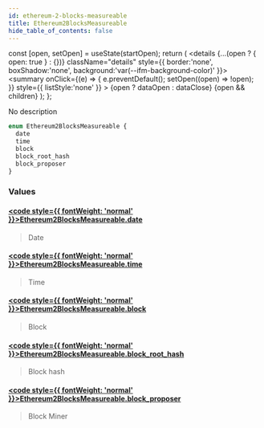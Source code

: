 ```yaml
---
id: ethereum-2-blocks-measureable
title: Ethereum2BlocksMeasureable
hide_table_of_contents: false
---
```







  const [open, setOpen] = useState(startOpen);
  return (
    <details {...(open ? { open: true } : {})} className="details" style={{ border:'none', boxShadow:'none', background:'var(--ifm-background-color)' }}>
      <summary
        onClick={(e) => {
          e.preventDefault();
          setOpen((open) => !open);
        }}
        style={{ listStyle:'none' }}
      >
      {open ? dataOpen : dataClose}
      </summary>
      {open && children}
    </details>
  );
};








No description


```graphql
enum Ethereum2BlocksMeasureable {
  date
  time
  block
  block_root_hash
  block_proposer
}
```




### Values

#### [<code style={{ fontWeight: 'normal' }}>Ethereum2BlocksMeasureable.<b>date</b></code>](#)  
> 
> 
> Date
> 

#### [<code style={{ fontWeight: 'normal' }}>Ethereum2BlocksMeasureable.<b>time</b></code>](#)  
> 
> 
> Time
> 

#### [<code style={{ fontWeight: 'normal' }}>Ethereum2BlocksMeasureable.<b>block</b></code>](#)  
> 
> 
> Block
> 

#### [<code style={{ fontWeight: 'normal' }}>Ethereum2BlocksMeasureable.<b>block_root_hash</b></code>](#)  
> 
> 
> Block hash
> 

#### [<code style={{ fontWeight: 'normal' }}>Ethereum2BlocksMeasureable.<b>block_proposer</b></code>](#)  
> 
> 
> Block Miner
> 




